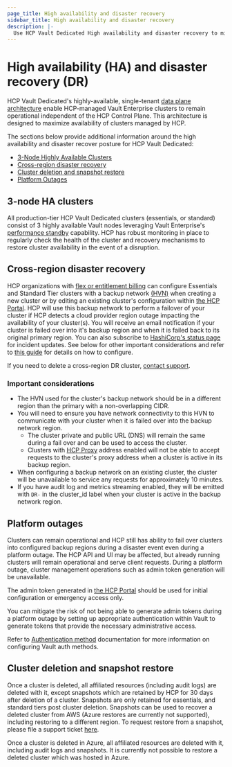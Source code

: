 ```yaml
---
page_title: High availability and disaster recovery
sidebar_title: High availability and disaster recovery
description: |-
  Use HCP Vault Dedicated High availability and disaster recovery to minimize regional outages.
---
```


# High availability (HA) and disaster recovery (DR)

HCP Vault Dedicated's highly-available, single-tenant [data plane
architecture](/hcp/docs/hcp#data-plane) enable HCP-managed Vault Enterprise
clusters to remain operational independent of the HCP Control Plane. This
architecture is designed to maximize availability of clusters managed by HCP.

The sections below provide additional information around the high availability
and disaster recover posture for HCP Vault Dedicated:

* [3-Node Highly Available Clusters](#3-node-ha-clusters)
* [Cross-region disaster recovery](#cross-region-disaster-recovery)
* [Cluster deletion and snapshot restore](#cluster-deletion-and-snapshot-restore)
* [Platform Outages](#platform-outages)

## 3-node HA clusters

All production-tier HCP Vault Dedicated clusters (essentials, or standard) consist of
3 highly available Vault nodes leveraging Vault Enterprise's [performance
standby](/vault/docs/enterprise/performance-standby) capability. HCP has robust
monitoring in place to regularly check the health of the cluster and recovery
mechanisms to restore cluster availability in the event of a disruption.

## Cross-region disaster recovery

HCP organizations with [flex or entitlement billing](/hcp/docs/hcp/admin/billing#billing-models) can configure
Essentials and Standard Tier clusters with a backup network [(HVN)](/hcp/docs/hcp/network) when creating a new cluster
or by editing an existing cluster's configuration within [the HCP Portal](https://portal.cloud.hashicorp.com/).
HCP will use this backup network to perform a failover of your cluster if HCP detects a cloud
provider region outage impacting the availability of your cluster(s). You will receive an email notification if
your cluster is failed over into it's backup region and when it is failed back to its original primary region.
You can also subscribe to [HashiCorp's status page](https://status.hashicorp.com/) for incident updates.
See below for other important considerations and refer to [this guide](/vault/tutorials/get-started-hcp-vault-dedicated/vault-ops#enable-cross-region-disaster-recovery) for details on how to configure.

If you need to delete a cross-region DR cluster, [contact support](https://support.hashicorp.com/hc/en-us/requests/new).

### Important considerations

- The HVN used for the cluster's backup network should be in a different region than the primary with a non-overlapping CIDR.
- You will need to ensure you have network connectivity to this HVN to communicate with your cluster when it is failed over into the backup network region.
    - The cluster private and public URL (DNS) will remain the same during a fail over and can be used to access the cluster.
    - Clusters with [HCP Proxy](/hcp/docs/vault/get-started/configure-private-access#hcp-identity-based-proxy) address enabled will not be able to accept requests to the cluster's proxy address when a cluster is active in its backup region.
- When configuring a backup network on an existing cluster, the cluster will be unavailable to service any requests for approximately 10 minutes.
- If you have audit log and metrics streaming enabled, they will be emitted with `DR-` in the cluster_id label when your cluster is active in the backup network region.

## Platform outages

Clusters can remain operational and HCP still has ability to fail over clusters into configured backup regions during a disaster event even during a platform outage. The HCP
API and UI may be affected, but already running clusters will remain operational
and serve client requests. During a platform outage, cluster management
operations such as admin token generation will be
unavailable.

<Highlight title="Recommended practice for Vault administrators">

The admin token generated in [the HCP Portal](https://portal.cloud.hashicorp.com/) should be used for initial
configuration or emergency access only.

You can mitigate the risk of not being able to generate admin tokens during a
platform outage by setting up appropriate authentication within Vault to
generate tokens that provide the necessary administrative access.

Refer to [Authentication method](/vault/tutorials/cloud/vault-auth-method)
documentation for more information on configuring Vault auth methods.

</Highlight>

## Cluster deletion and snapshot restore

Once a cluster is deleted, all affiliated resources (including audit logs) are
deleted with it, except snapshots which are retained by HCP for 30 days after deletion
of a cluster. Snapshots are only retained for essentials, and standard tiers post cluster deletion.
Snapshots can be used to recover a deleted cluster from AWS (Azure restores are currently not supported), including restoring to a
different region. To request restore from a snapshot, please file a support
ticket [here](https://support.hashicorp.com/hc/en-us/requests/new).

<Warning>

Once a cluster is deleted in Azure, all affiliated resources are
deleted with it, including audit logs and snapshots. It is currently not
possible to restore a deleted cluster which was hosted in Azure.

</Warning>
